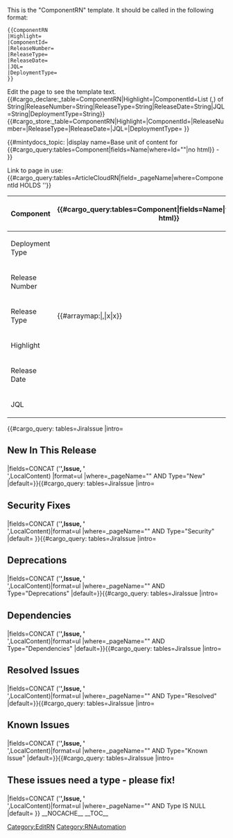 <noinclude>
This is the "ComponentRN" template.
It should be called in the following format:
<pre>
{{ComponentRN
|Highlight=
|ComponentId=
|ReleaseNumber=
|ReleaseType=
|ReleaseDate=
|JQL=
|DeploymentType=
}}
</pre>
Edit the page to see the template text.
{{#cargo_declare:_table=ComponentRN|Highlight=|ComponentId=List (,) of String|ReleaseNumber=String|ReleaseType=String|ReleaseDate=String|JQL=String|DeploymentType=String}}
</noinclude><includeonly>{{#cargo_store:_table=ComponentRN|Highlight={{{Highlight|}}}|ComponentId={{{ComponentId|}}}|ReleaseNumber={{{ReleaseNumber|}}}|ReleaseType={{{ReleaseType|}}}|ReleaseDate={{{ReleaseDate|}}}|JQL={{{JQL|}}}|DeploymentType={{{DeploymentType|}}} }}

{{#mintydocs_topic:
|display name=Base unit of content for {{#cargo_query:tables=Component|fields=Name|where=Id="{{{ComponentId|}}}"|no html}} - {{{ReleaseNumber|}}}
}}

Link to page in use: {{#cargo_query:tables=ArticleCloudRN|field=_pageName|where=ComponentId HOLDS '{{{ComponentId|}}}'}}

{| class="wikitable"
! Component
| {{#cargo_query:tables=Component|fields=Name|where=Id="{{{ComponentId|}}}"|no html}}
|-
! Deployment Type
| {{{DeploymentType|}}}
|-
! Release Number
| {{{ReleaseNumber|}}}
|-
! Release Type
| {{#arraymap:{{{ReleaseType|}}}|,|x|x}}
|-
!Highlight
|{{{Highlight|}}}
|-
! Release Date
| {{{ReleaseDate|}}}
|-
! JQL
| {{{JQL|}}}

|}{{#cargo_query:
tables=JiraIssue
|intro=<h2>New In This Release</h2>
|fields=CONCAT ('<b>',Issue, '</b><br/>',LocalContent)
|format=ul
|where=_pageName="{{FULLPAGENAME}}" AND Type="New"
|default=}}{{#cargo_query:
tables=JiraIssue
|intro=<h2>Security Fixes</h2>
|fields=CONCAT ('<b>',Issue, '</b><br/>',LocalContent)|format=ul
|where=_pageName="{{FULLPAGENAME}}" AND Type="Security"
|default=
}}{{#cargo_query:
tables=JiraIssue
|intro=<h2>Deprecations</h2>
|fields=CONCAT ('<b>',Issue, '</b><br/>',LocalContent)|format=ul
|where=_pageName="{{FULLPAGENAME}}" AND Type="Deprecations"
|default=}}{{#cargo_query:
tables=JiraIssue
|intro=<h2>Dependencies</h2>
|fields=CONCAT ('<b>',Issue, '</b><br/>',LocalContent)|format=ul
|where=_pageName="{{FULLPAGENAME}}" AND Type="Dependencies"
|default=}}{{#cargo_query:
tables=JiraIssue
|intro=<h2>Resolved Issues</h2>
|fields=CONCAT ('<b>',Issue, '</b><br/>',LocalContent)|format=ul
|where=_pageName="{{FULLPAGENAME}}" AND Type="Resolved"
|default=}}{{#cargo_query:
tables=JiraIssue
|intro=<h2>Known Issues</h2>
|fields=CONCAT ('<b>',Issue, '</b><br/>',LocalContent)|format=ul
|where=_pageName="{{FULLPAGENAME}}" AND Type="Known Issue"
|default=}}{{#cargo_query:
tables=JiraIssue
|intro=<h2>These issues need a type - please fix!</h2>
|fields=CONCAT ('<b>',Issue, '</b><br/>',LocalContent)|format=ul
|where=_pageName="{{FULLPAGENAME}}" AND Type IS NULL
|default=
}}
<!--
<h3>{{{Issue|}}}</h3>
Type: {{{Type|}}}
Last Updated: {{{LastUpdated|}}}

Jira source text: 
 {{{Content|}}}

Writer-edited text: 
 {{{LocalContent|}}}-->
__NOCACHE__
[[Category:EditRN]]
__TOC__
</includeonly>
<noinclude>[[Category:RNAutomation]]</noinclude>